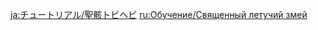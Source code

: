 {{Tutorial
|title    = Consecrated Flying Serpent
|subtitle = New Entry
|type     = Enemies
|icon     = Icon Tutorial Monster.png
|about    = Consecrated Flying Serpent
|text1    = A reptile that was warped and transformed by its consumption of the body of a mighty life-form. During combat, it will enter the powerful Phagocytic form. Some of its attacks will unleash Phagocytic Energy Blocks. {{color|help|Use the corresponding elemental attacks to destroy these Energy Blocks}} to absorb the power within them, which can then be unleashed when attacking the Consecrated Flying Serpent, dealing significant DMG and paralyzing the creature temporarily.
|image1   = Tutorial Consecrated Flying Serpent.png
|sort     = 2626
}}
<noinclude>
<!-- interwikis -->
[[ja:チュートリアル/聖骸トビヘビ]]
[[ru:Обучение/Священный летучий змей]]
</noinclude>